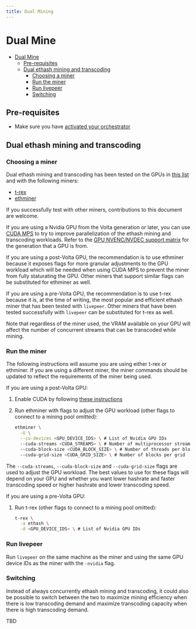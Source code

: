 ```yaml
---
title: Dual Mining
---
```


# Dual Mine

- [Dual Mine](#dual-mine)
  - [Pre-requisites](#pre-requisites)
  - [Dual ethash mining and transcoding](#dual-ethash-mining-and-transcoding)
    - [Choosing a miner](#choosing-a-miner)
    - [Run the miner](#run-the-miner)
    - [Run livepeer](#run-livepeer)
    - [Switching](#switching)

## Pre-requisites

- Make sure you have
  [activated your orchestrator](../getting-started/activate.md)

## Dual ethash mining and transcoding

### Choosing a miner

Dual ethash mining and transcoding has been tested on the GPUs in
[this list](https://github.com/livepeer/wiki/blob/master/GPU-SUPPORT.md) and
with the following miners:

- [t-rex](https://github.com/trexminer/T-Rex)
- [ethminer](https://github.com/ethereum-mining/ethminer)

If you successfully test with other miners, contributions to this document are
welcome.

If you are using a Nvidia GPU from the Volta generation or later, you can use
[CUDA MPS](https://docs.nvidia.com/deploy/mps/index.html) to try to improve
parallelization of the ethash mining and transcoding workloads. Refer to the
[GPU NVENC/NVDEC support matrix](https://developer.nvidia.com/video-encode-and-decode-gpu-support-matrix-new)
for the generation that a GPU is from.

If you are using a post-Volta GPU, the recommendation is to use ethminer because
it exposes flags for more granular adjustments to the GPU workload which will be
needed when using CUDA MPS to prevent the miner from fully staturating the GPU.
Other miners that support similar flags can be substituted for ethminer as well.

If you are using a pre-Volta GPU, the recommendation is to use t-rex because it
is, at the time of writing, the most popular and efficient ethash miner that has
been tested with `livepeer`. Other miners that have been tested successfully
with `livepeer` can be substituted for t-rex as well.

Note that regardless of the miner used, the VRAM available on your GPU will
affect the number of concurrent streams that can be transcoded while mining.

### Run the miner

The following instructions will assume you are using either t-rex or ethminer.
If you are using a different miner, the miner commands should be updated to
reflect the requirements of the miner being used.

If you are using a post-Volta GPU:

1. Enable CUDA by following
   [these instructions](https://docs.nvidia.com/deploy/mps/index.html#topic_6_1_2)

2. Run ethminer with flags to adjust the GPU workload (other flags to connect to
   a mining pool omitted):

   ```bash
   ethminer \
     -U \
     --cu-devices <GPU_DEVICE_IDS> \ # List of Nvidia GPU IDs
     --cuda-streams <CUDA_STREAMS> \ # Number of multiprocessor streams
     --cuda-block-size <CUDA_BLOCK_SIZE> \ # Number of threads per block
     --cuda-grid-size <CUDA_GRID_SIZE> \ # Number of blocks per grid
   ```

The `--cuda-streams`, `--cuda-block-size` and `--cuda-grid-size` flags are used
to adjust the GPU workload. The best values to use for these flags will depend
on your GPU and whether you want lower hashrate and faster transcoding speed or
higher hashrate and lower transcoding speed.

If you are using a pre-Volta GPU:

1. Run t-rex (other flags to connect to a mining pool omitted):

   ```bash
   t-rex \
     -a ethash \
     -d <GPU_DEVICE_IDS> \ # List of Nvidia GPU IDs
   ```

### Run livepeer

Run `livepeer` on the same machine as the miner and using the same GPU device
IDs as the miner with the `-nvidia` flag.

### Switching

Instead of always concurrently ethash mining and transcoding, it could also be
possible to switch between the two to maximize mining efficiency when there is
low transcoding demand and maximize transcoding capacity when there is high
transcoding demand.

TBD
